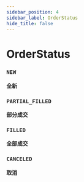 ```yaml
---
sidebar_position: 4
sidebar_label: OrderStatus
hide_title: false
---
```



# OrderStatus

### `NEW`

**全新**

### `PARTIAL_FILLED`

**部分成交**

### `FILLED`

**全部成交**

### `CANCELED`

**取消**
